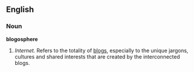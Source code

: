 ==English==
===Noun===
'''blogosphere'''
#''Internet.'' Refers to the totality of [[blog]]s, especially to the unique jargons, cultures and shared interests that are created by the interconnected blogs.
